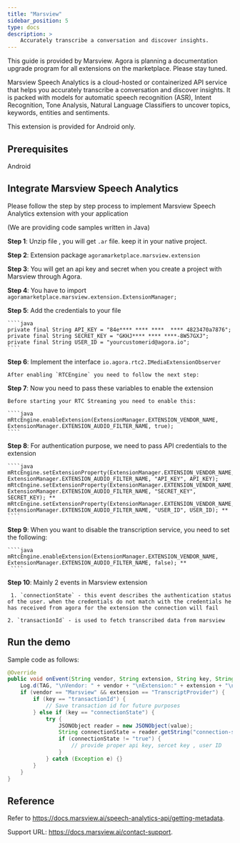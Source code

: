 ```yaml
---
title: "Marsview"
sidebar_position: 5
type: docs
description: >
    Accurately transcribe a conversation and discover insights.
---
```


This guide is provided by Marsview. Agora is planning a documentation upgrade program for all extensions on the marketplace. Please stay tuned.

Marsview Speech Analytics is a cloud-hosted or containerized API service that helps you accurately transcribe a conversation and discover insights. It is packed with models for automatic speech recognition (ASR), Intent Recognition, Tone Analysis, Natural Language Classifiers to uncover topics, keywords, entities and sentiments.

<PlatformWrapper notAllowed="android">
This extension is provided for Android only.
</PlatformWrapper>

<PlatformWrapper platform="android">

## Prerequisites

Android

## Integrate Marsview Speech Analytics

Please follow the step by step process to implement Marsview Speech Analytics extension with your application

 (We are providing code samples written in Java)

**Step 1**: Unzip file , you will get `.ar` file. keep it in your native project.

**Step 2**: Extension package `agoramarketplace.marsview.extension`

**Step 3**: You will get an api key and secret when you create a project with Marsview through Agora.

**Step 4**: You have to import `agoramarketplace.marsview.extension.ExtensionManager;`

**Step 5**: Add the credentials to your file

    ````java
    private final String API_KEY = "84e**** **** ****  **** 4823470a7876";
    private final String SECRET_KEY = "GKHJ**** **** ****-8W57GXJ";
    private final String USER_ID = "yourcustomerid@agora.io";
    ````

**Step 6**: Implement the interface `io.agora.rtc2.IMediaExtensionObserver`

    After enabling `RTCEngine` you need to follow the next step:

**Step 7**: Now you need to pass these variables to enable the extension

    Before starting your RTC Streaming you need to enable this:

    ````java
    mRtcEngine.enableExtension(ExtensionManager.EXTENSION_VENDOR_NAME, ExtensionManager.EXTENSION_AUDIO_FILTER_NAME, true);
    ````

**Step 8**: For authentication purpose, we need to pass API credentials to the extension

    ````java
    mRtcEngine.setExtensionProperty(ExtensionManager.EXTENSION_VENDOR_NAME, ExtensionManager.EXTENSION_AUDIO_FILTER_NAME, "API_KEY", API_KEY);
    mRtcEngine.setExtensionProperty(ExtensionManager.EXTENSION_VENDOR_NAME, ExtensionManager.EXTENSION_AUDIO_FILTER_NAME, "SECRET_KEY", SECRET_KEY); **
    mRtcEngine.setExtensionProperty(ExtensionManager.EXTENSION_VENDOR_NAME, ExtensionManager.EXTENSION_AUDIO_FILTER_NAME, "USER_ID", USER_ID); **
    ````

**Step 9**: When you want to disable the transcription service, you need to set the following:

    ````java
    mRtcEngine.enableExtension(ExtensionManager.EXTENSION_VENDOR_NAME, ExtensionManager.EXTENSION_AUDIO_FILTER_NAME, false); **
     ````

**Step 10**: Mainly 2 events in Marsview extension

     1. `connectionState` - this event describes the authentication status of the user. when the credentials do not match with the credentials he has received from agora for the extension the connection will fail

    2. `transactionId` - is used to fetch transcribed data from marsview

## Run the demo

Sample code as follows:

````java
@Override
public void onEvent(String vendor, String extension, String key, String value) {
    Log.d(TAG, "\nVendor: " + vendor + "\nExtension:" + extension + "\nKey:" + key + "\nValue:" + value);
    if (vendor == "Marsview" && extension == "TranscriptProvider") {
        if (key == "transactionId") {
            // Save transaction id for future purposes
        } else if (key == "connectionState") {
            try {
                JSONObject reader = new JSONObject(value);
                String connectionState = reader.getString("connection-state");
                if (connectionState != "true") {
                    // provide proper api key, sercet key , user ID
                }
            } catch (Exception e) {}
        }
    }
}
````



## Reference

Refer to https://docs.marsview.ai/speech-analytics-api/getting-metadata.

Support URL: https://docs.marsview.ai/contact-support.


</PlatformWrapper>